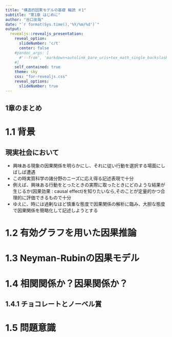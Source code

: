```yaml
---
title: "構造的因果モデルの基礎 輪読 ＃1"
subtitle: "第1章 はじめに"
author: "谷口友哉"
date: "`r format(Sys.time(),'%Y/%m/%d')`"
output:
  revealjs::revealjs_presentation:
    reveal_option:
      slideNumber: 'c/t'
      center: false
    #pandoc_args: [
      #'--from', 'markdown+autolink_bare_uris+tex_math_single_backslash-implicit_figures'
    #]
    self_contained: true
    theme: sky
    css: "for-revealjs.css"
    reveal_options:
      slideNumber: true
---
```


## 1章のまとめ {#summary}




# 1.1 背景

## 現実社会において

* 興味ある現象の因果関係を明らかにし、それに従い行動を選択する場面にしばしば遭遇
* この時実質科学の諸分野のニーズに応え得る記述表現で十分
* 例えば、興味ある行動をとったときの実際に取ったときにどのような結果が生じるか(因果効果 : causal effect)を知りたいなら,そのことが定量的かつ合理的に評価できるもので十分
* ゆえに、時には過剰なほど慎重な態度で因果関係の解析に臨み、大胆な態度で因果関係を簡略化して記述しようとする


# 1.2 有効グラフを用いた因果推論



# 1.3 Neyman-Rubinの因果モデル




# 1.4 相関関係か？因果関係か？

## 1.4.1 チョコレートとノーベル賞

# 1.5 問題意識




